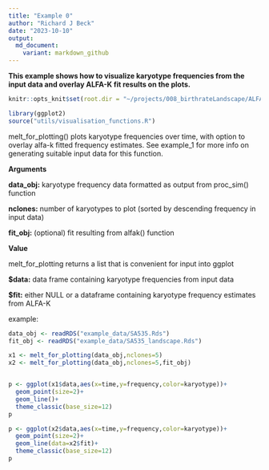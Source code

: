 ```yaml
---
title: "Example 0"
author: "Richard J Beck"
date: "2023-10-10"
output:
  md_document:
    variant: markdown_github
---
```


**This example shows how to visualize karyotype frequencies from the input data and overlay ALFA-K fit results on the plots.**

```r
knitr::opts_knit$set(root.dir = "~/projects/008_birthrateLandscape/ALFA-K/")
```

```r
library(ggplot2)
source("utils/visualisation_functions.R")
```

melt_for_plotting() plots karyotype frequencies over time, with option to overlay alfa-k fitted frequency estimates. See example_1 for more info on generating suitable input data for this function.

**Arguments**

**data_obj:** karyotype frequency data formatted as output from proc_sim() function

**nclones:** number of karyotypes to plot (sorted by descending frequency in input data)

**fit_obj:** (optional) fit resulting from alfak() function

**Value**

melt_for_plotting returns a list that is convenient for input into ggplot

**\$data:** data frame containing karyotype frequencies from input data

**\$fit:** either NULL or a dataframe containing karyotype frequency estimates from ALFA-K

example:

```r

data_obj <- readRDS("example_data/SA535.Rds")
fit_obj <- readRDS("example_data/SA535_landscape.Rds")

x1 <- melt_for_plotting(data_obj,nclones=5)
x2 <- melt_for_plotting(data_obj,nclones=5,fit_obj)


p <- ggplot(x1$data,aes(x=time,y=frequency,color=karyotype))+
  geom_point(size=2)+
  geom_line()+
  theme_classic(base_size=12)
p

p <- ggplot(x2$data,aes(x=time,y=frequency,color=karyotype))+
  geom_point(size=2)+
  geom_line(data=x2$fit)+
  theme_classic(base_size=12)
p


```
